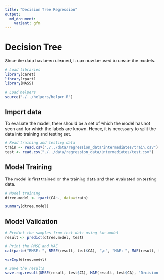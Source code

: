 ```yaml
---
title: "Decision Tree Regression"
output:
  md_document:
    variant: gfm
---
```


# Decision Tree

Since the data has been cleaned, it can now be used to create the models.

```r
# Load libraries
library(caret)
library(rpart)
library(MASS)

# Load helpers
source("./../helpers/helper.R")
```

## Import data

To evaluate the model, there should be a set of which the model has not seen and for which the labels are known. Hence, it is necessary to split the data into training and testing set.

```r
# Read training and testing data
train <- read.csv("./../data/regression_data/intermediates/train.csv")
test <- read.csv("./../data/regression_data/intermediates/test.csv")
```

## Model Training

The model is first trained on the training data and then evaluated on testing data.

```r
# Model training
dtree.model <- rpart(CA~., data=train)
```

```r
summary(dtree.model)
```

## Model Validation

```r
# Predict the samples from test data using the model
result <- predict(dtree.model, test)

# Print the RMSE and MAE
cat(paste("RMSE: ", RMSE(result, test$CA), "\n", "MAE: ", MAE(result, test$CA)))
```

```r
varImp(dtree.model)
```

```r
# Save the results
save.reg.result(RMSE(result, test$CA), MAE(result, test$CA), "Decision Tree Regression")
```
